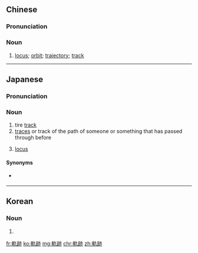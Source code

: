 {{also|轨迹}}
==Chinese==
{{zh-forms|s=轨迹|t2=軌蹟}}

===Pronunciation===
{{zh-pron
|m=guǐ迹
|c=gwai2 zik1
|mn=kúi-jiah
|cat=n
}}

===Noun===
{{zh-noun}}

# [[locus]]; [[orbit]]; [[trajectory]]; [[track]]

----

==Japanese==
{{ja-kanjitab|き|せき|yomi=o}}

===Pronunciation===
{{ja-pron|きせき|y=o}}

===Noun===
{{ja-noun|きせき}}

# tire [[track]]
# [[trace]]s or track of the path of someone or something that has passed through before
# {{lb|ja|sort=きせき|math}} [[locus]] {{gloss|set of all points given by an equation or condition}}

====Synonyms====
* {{sense|tire track}} {{ja-r|轍|わだち}}

----

==Korean==
{{ko-hanjatab}}

===Noun===
{{ko-noun|hj|hangeul=궤적}}

# {{hanja form of|궤적|}}

[[fr:軌跡]]
[[ko:軌跡]]
[[mg:軌跡]]
[[chr:軌跡]]
[[zh:軌跡]]